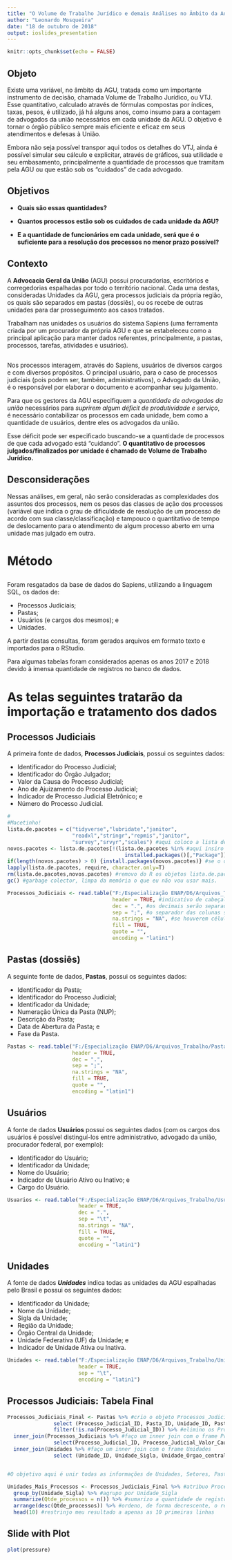 ```yaml
---
title: "O Volume de Trabalho Jurídico e demais Análises no Âmbito da Advocacia Geral da União (AGU)"
author: "Leonardo Mosqueira"
date: "18 de outubro de 2018"
output: ioslides_presentation
---
```


```r
knitr::opts_chunk$set(echo = FALSE)
```

## Objeto

Existe uma variável, no âmbito da AGU, tratada como um importante instrumento de decisão, chamada Volume de Trabalho Jurídico, ou VTJ. Esse quantitativo, calculado através de fórmulas compostas por índices, taxas, pesos, é utilizado, já há alguns anos, como insumo para a contagem de advogados da união necessários em cada unidade da AGU. O objetivo é tornar o órgão público sempre mais eficiente e eficaz em seus atendimentos e defesas à União.

Embora não seja possível transpor aqui todos os detalhes do VTJ, ainda é possível simular seu cálculo e explicitar, através de gráficos, sua utilidade e seu embasamento, principalmente a quantidade de processos que tramitam pela AGU ou que estão sob os "cuidados" de cada advogado.

## Objetivos

- __Quais são essas quantidades?__

- __Quantos processos estão sob os cuidados de cada unidade da AGU?__ 

- __E a quantidade de funcionários em cada unidade, será que é o suficiente para a resolução dos processos no menor prazo possível?__

## Contexto

A __Advocacia Geral da União__ (AGU) possui procuradorias, escritórios e corregedorias espalhadas por todo o território nacional. Cada uma destas, consideradas Unidades da AGU, gera processos judiciais da própria região, os quais são separados em pastas (dossiês), ou os recebe de outras unidades para dar prosseguimento aos casos tratados. 

Trabalham nas unidades os usuários do sistema Sapiens (uma ferramenta criada por um procurador da própria AGU e que se estabeleceu como a principal aplicação para manter dados referentes, principalmente, a pastas, processos, tarefas, atividades e usuários).

##

Nos processos interagem, através do Sapiens, usuários de diversos cargos e com diversos propósitos. O principal usuário, para o caso de processos judiciais (pois podem ser, também, administrativos), o Advogado da União, é o responsável por elaborar o documento e acompanhar seu julgamento.

Para que os gestores da AGU especifiquem a _quantidade de advogados da união_ necessários para _suprirem algum déficit de produtividade e serviço_, é necessário contabilizar os processos em cada unidade, bem como a quantidade de usuários, dentre eles os advogados da união. 

Esse déficit pode ser especificado buscando-se a quantidade de processos de que cada advogado está "cuidando". __O quantitativo de processos julgados/finalizados por unidade é chamado de Volume de Trabalho Jurídico.__

## Desconsiderações 

Nessas análises, em geral, não serão consideradas as complexidades dos assuntos dos processos, nem os pesos das classes de ação dos processos (variável que indica o grau de dificuldade de resolução de um processo de acordo com sua classe/classificação) e tampouco o quantitativo de tempo de deslocamento para o atendimento de algum processo aberto em uma unidade mas julgado em outra.

# Método

## 

Foram resgatados da base de dados do Sapiens, utilizando a linguagem SQL, os dados de:

- Processos Judiciais;
- Pastas;
- Usuários (e cargos dos mesmos); e
- Unidades.

A partir destas consultas, foram gerados arquivos em formato texto e importados para o RStudio.

Para algumas tabelas foram considerados apenas os anos 2017 e 2018 devido à imensa quantidade de registros no banco de dados.

# As telas seguintes tratarão da importação e tratamento dos dados

## Processos Judiciais

A primeira fonte de dados, __Processos Judiciais__, possui os seguintes dados:

- Identificador do Processo Judicial;
- Identificador do Órgão Julgador;
- Valor da Causa do Processo Judicial;
- Ano de Ajuizamento do Processo Judicial;
- Indicador de Processo Judicial Eletrônico; e
- Número do Processo Judicial.

```r
#
#Macetinho!
lista.de.pacotes = c("tidyverse","lubridate","janitor",
                     "readxl","stringr","repmis","janitor",
                     "survey","srvyr","scales") #aqui coloco a lista de pacotes que desejo carregar
novos.pacotes <- lista.de.pacotes[!(lista.de.pacotes %in% #aqui insiro no objeto novos.pacotes aqueles que não estão na lista de pacotes instalados
                                      installed.packages()[,"Package"])]
if(length(novos.pacotes) > 0) {install.packages(novos.pacotes)} #se o objeto novos.pacotes tiver tamanho maior do que zero, instalo o que estiver dentro dele
lapply(lista.de.pacotes, require, character.only=T)
rm(lista.de.pacotes,novos.pacotes) #removo do R os objetos lista.de.pacotes e novos.pacotes
gc() #garbage colector, limpa da memória o que eu não vou usar mais.

```

```r

Processos_Judiciais <- read.table("F:/Especialização ENAP/D6/Arquivos_Trabalho/Processo_Judicial.txt", #endereço do arquivo na minha máquina
                                  header = TRUE, #indicativo de cabeçalho no arquivo
                                  dec = ".", #os decimais serão separados por "."
                                  sep = ";", #o separador das colunas será um espaço
                                  na.strings = "NA", #se houverem células sem nada, colocar "NA" no lugar
                                  fill = TRUE, 
                                  quote = "", 
                                  encoding = "latin1")
```

## Pastas (dossiês)

A seguinte fonte de dados, __Pastas__, possui os seguintes dados:

- Identificador da Pasta;
- Identificador do Processo Judicial;
- Identificador da Unidade;
- Numeração Única da Pasta (NUP);
- Descrição da Pasta;
- Data de Abertura da Pasta; e
- Fase da Pasta.

```r

Pastas <- read.table("F:/Especialização ENAP/D6/Arquivos_Trabalho/Pasta.txt", 
                     header = TRUE, 
                     dec = ".", 
                     sep = ";", 
                     na.strings = "NA", 
                     fill = TRUE, 
                     quote = "", 
                     encoding = "latin1")
```

## Usuários

A fonte de dados __Usuários__ possui os seguintes dados (com os cargos dos usuários é possível distinguí-los entre administrativo, advogado da união, procurador federal, por exemplo):

- Identificador do Usuário;
- Identificador da Unidade;
- Nome do Usuário;
- Indicador de Usuário Ativo ou Inativo; e
- Cargo do Usuário.


```r

Usuarios <- read.table("F:/Especialização ENAP/D6/Arquivos_Trabalho/Usuario.txt", 
                       header = TRUE, 
                       dec = ".", 
                       sep = "\t", 
                       na.strings = "NA", 
                       fill = TRUE, 
                       quote = "", 
                       encoding = "latin1")

```

## Unidades

A fonte de dados ___Unidades___ indica todas as unidades da AGU espalhadas pelo Brasil e possui os seguintes dados:

- Identificador da Unidade;
- Nome da Unidade;
- Sigla da Unidade;
- Região da Unidade;
- Órgão Central da Unidade;
- Unidade Federativa (UF) da Unidade; e
- Indicador de Unidade Ativa ou Inativa.

```r

Unidades <- read.table("F:/Especialização ENAP/D6/Arquivos_Trabalho/Unidade.txt", 
                       header = TRUE, 
                       sep = "\t", 
                       encoding = "latin1")

```

## Processos Judiciais: Tabela Final

```r

Processos_Judiciais_Final <- Pastas %>% #crio o objeto Processos_Judiciais_Final que recebe o frame Pastas, com as condições abaixo
               select (Processo_Judicial_ID, Pasta_ID, Unidade_ID, Pasta_NUP) %>% #faço aqui a seleção das colunas desejadas
               filter(!is.na(Processo_Judicial_ID)) %>% #elimino os Processo_Judicial_ID nulos
  inner_join(Processos_Judiciais %>% #faço um inner join com o frame Processos_Judiciais
               select(Processo_Judicial_ID, Processo_Judicial_Valor_Causa, Processo_Judicial_Ano_Ajuizamento)) %>% #faço aqui a seleção das colunas desejadas
  inner_join(Unidades %>% #faço um inner join com o frame Unidades
               select (Unidade_ID, Unidade_Sigla, Unidade_Orgao_central, Unidade_UF)) #faço aqui a seleção das colunas desejadas


#O objetivo aqui é unir todas as informações de Unidades, Setores, Pastas e Processos, uma vez que cada unidade possui setores e nos setores são criadas pastas, compostas por processos judiciais.

Unidades_Mais_Processos <- Processos_Judiciais_Final %>% #atribuo Processos_Judiciais_Final a um novo objeto
  group_by(Unidade_Sigla) %>% #agrupo por Unidade_Sigla
  summarize(Qtde_processos = n()) %>% #sumarizo a quantidade de registros em um novo objeto qtde_processos
  arrange(desc(Qtde_processos)) %>% #ordeno, de forma decrescente, o resultado do objeto criado anteriormente
  head(10) #restrinjo meu resultado a apenas as 10 primeiras linhas

```


## Slide with Plot

```r
plot(pressure)
```

